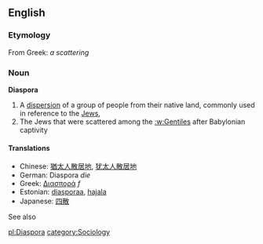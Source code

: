 ==English==
=== Etymology ===
From Greek: ''a scattering''
===Noun===
'''Diaspora'''
# A [[dispersion]] of a group of people from their native land, commonly used in reference to the [[Jews]], 
# The Jews that were scattered among the [[:w:Gentiles]] after Babylonian captivity
====Translations====
*Chinese: [[猶太人散居地]], [[犹太人散居地]]
*German: Diaspora ''die''<!-- fem or plural? -->
*Greek: [[Διασπορά]] ''f''
*Estonian: [[diasporaa]], [[hajala]]
*Japanese: [[四散]]

See also
{{Wikipedia}}

[[pl:Diaspora]]
[[category:Sociology]]